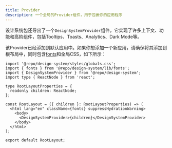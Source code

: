 ```yaml
---
title: Provider
description: 一个全局的Provider组件，用于包裹你的应用程序
---
```


设计系统包还导出了一个`DesignSystemProvider`组件，它实现了许多上下文、功能和高阶组件，包括Tooltips、Toasts、Analytics、Dark Mode等。

该Provider已经添加到默认应用中。如果你想添加一个新应用，请确保将其添加到根布局中，同时包含[fonts](/zh/packages/design-system/typography)和全局CSS，如下所示：

```tsx layout.tsx
import '@repo/design-system/styles/globals.css';
import { fonts } from '@repo/design-system/lib/fonts';
import { DesignSystemProvider } from '@repo/design-system';
import type { ReactNode } from 'react';

type RootLayoutProperties = {
  readonly children: ReactNode;
};

const RootLayout = ({ children }: RootLayoutProperties) => (
  <html lang="en" className={fonts} suppressHydrationWarning>
    <body>
      <DesignSystemProvider>{children}</DesignSystemProvider>
    </body>
  </html>
);

export default RootLayout;
```